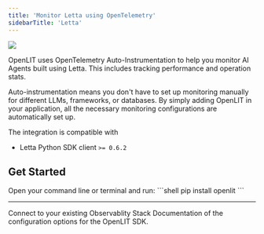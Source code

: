 ```yaml
---
title: 'Monitor Letta using OpenTelemetry'
sidebarTitle: 'Letta'
---
```



<Frame>
  <img src="/images/docs-letta-banner.gif" />
</Frame>

OpenLIT uses OpenTelemetry Auto-Instrumentation to help you monitor AI Agents built using Letta. This includes tracking performance and operation stats.

Auto-instrumentation means you don't have to set up monitoring manually for different LLMs, frameworks, or databases. By simply adding OpenLIT in your application, all the necessary monitoring configurations are automatically set up.

The integration is compatible with  
- Letta Python SDK client `>= 0.6.2` 

## Get Started 

<Steps>
  <Step title="Install OpenLIT">
    Open your command line or terminal and run:
    ```shell
    pip install openlit
    ```
  </Step>
  <IntegrationMethods />
</Steps>

---

<CardGroup cols={2}>
<Card title="Connections" href="/latest/sdk/destinations/intro" icon='link'>
Connect to your existing Observablity Stack
</Card>
<Card title="SDK configuration" href="/latest/sdk-configuration" icon='file-code'>
Documentation of the configuration options for the OpenLIT SDK.
</Card>
</CardGroup>
